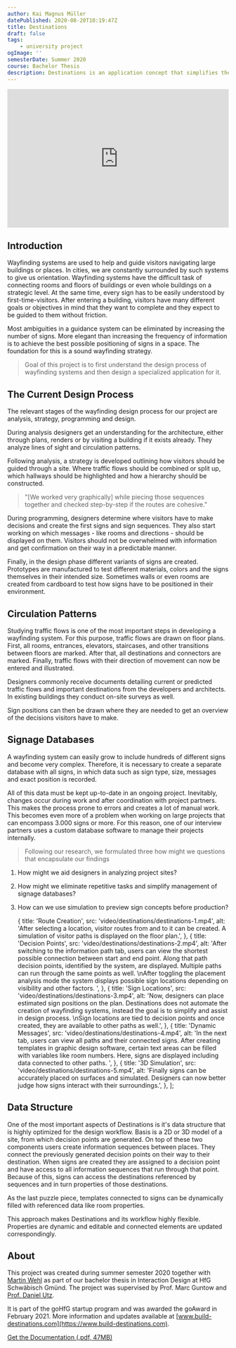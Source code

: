 ```yaml
---
author: Kai Magnus Müller
datePublished: 2020-08-20T10:19:47Z
title: Destinations
draft: false
tags:
    - university project
ogImage: ''
semesterDate: Summer 2020
course: Bachelor Thesis
description: Destinations is an application concept that simplifies the design process of wayfinding systems. Users can view a digital representation of a project site, visually plan visitor routes, sign placements and messages.
---
```



<div style="padding:62.5% 0 0 0;position:relative;">
	<iframe
		src="https://player.vimeo.com/video/802851320?h=672644920c&title=0&byline=0&portrait=0"
		frameborder="0"
		allow="autoplay; fullscreen; picture-in-picture"
		allowfullscreen
		style="position:absolute;top:0;left:0;width:100%;height:100%;"
		title="Destinations"></iframe>
</div>
<script src="https://player.vimeo.com/api/player.js"></script>

## Introduction

Wayfinding systems are used to help and guide visitors navigating large buildings or places. In cities, we are constantly surrounded by such systems to give us orientation. Wayfinding systems have the difficult task of connecting rooms and floors of buildings or even whole buildings on a strategic level. At the same time, every sign has to be easily understood by first-time-visitors. After entering a building, visitors have many different goals or objectives in mind that they want to complete and they expect to be guided to them without friction.

Most ambiguities in a guidance system can be eliminated by increasing the number of signs. More elegant than increasing the frequency of information is to achieve the best possible positioning of signs in a space. The foundation for this is a sound wayfinding strategy.

> Goal of this project is to first understand the design process of wayfinding systems and then design a specialized application for it.

## The Current Design Process

The relevant stages of the wayfinding design process for our project are analysis, strategy, programming and design.

During analysis designers get an understanding for the architecture, either through plans, renders or by visiting a building if it exists already. They analyze lines of sight and circulation patterns.

Following analysis, a strategy is developed outlining how visitors should be guided through a site. Where traffic flows should be combined or split up, which hallways should be highlighted and how a hierarchy should be constructed.

> "[We worked very graphically] while piecing those sequences together and checked step-by-step if the routes are cohesive."

During programming, designers determine where visitors have to make decisions and create the first signs and sign sequences. They also start working on which messages - like rooms and directions - should be displayed on them. Visitors should not be overwhelmed with information and get confirmation on their way in a predictable manner.

Finally, in the design phase different variants of signs are created. Prototypes are manufactured to test different materials, colors and the signs themselves in their intended size. Sometimes walls or even rooms are created from cardboard to test how signs have to be positioned in their environment.

<Figure
	alt="During our research phase we compared the design process how it is described in 'Wayshowing > Wayfinding' and 'The Wayfinding Handbook'."
	src="https://res.cloudinary.com/dm3a0qioc/image/upload/v1677532227/destinations-system-design-process_r98cbc.jpg"
	width="3185"
	height="1255"></Figure>

## Circulation Patterns

Studying traffic flows is one of the most important steps in developing a wayfinding system. For this purpose, traffic flows are drawn on floor plans. First, all rooms, entrances, elevators, staircases, and other transitions between floors are marked. After that, all destinations and connectors are marked. Finally, traffic flows with their direction of movement can now be entered and illustrated.

Designers commonly receive documents detailing current or predicted traffic flows and important destinations from the developers and architects. In existing buildings they conduct on-site surveys as well.

Sign positions can then be drawn where they are needed to get an overview of the decisions visitors have to make.

<Figure
	alt="Signage development in three steps. First, circulation patterns for all types of traffic are created. Second, preliminary sign positions are marked on the floor plan. Finally, signs are marked on the plan with their reference codes to the database."
	src="https://res.cloudinary.com/dm3a0qioc/image/upload/v1677532242/destinations-circulation-patterns_shenbs.jpg"
	width="3375"
	height="1185">
</Figure>

## Signage Databases

A wayfinding system can easily grow to include hundreds of different signs and become very complex. Therefore, it is necessary to create a separate database with all signs, in which data such as sign type, size, messages and exact position is recorded.

All of this data must be kept up-to-date in an ongoing project. Inevitably, changes occur during work and after coordination with project partners. This makes the process prone to errors and creates a lot of manual work. This becomes even more of a problem when working on large projects that can encompass 3.000 signs or more. For this reason, one of our interview partners uses a custom database software to manage their projects internally.

> Following our research, we formulated three how might we questions that encapsulate our findings

1. How might we aid designers in analyzing project sites?
2. How might we eliminate repetitive tasks and simplify management of signage databases?
3. How can we use simulation to preview sign concepts before production?

	{
		title: 'Route Creation',
		src: 'video/destinations/destinations-1.mp4',
		alt: 'After selecting a location, visitor routes from and to it can be created. A simulation of visitor paths is displayed on the floor plan.',
	},
	{
		title: 'Decision Points',
		src: 'video/destinations/destinations-2.mp4',
		alt: 'After switching to the information path tab, users can view the shortest possible connection between start and end point. Along that path decision points, identified by the system, are displayed. Multiple paths can run through the same points as well. \nAfter toggling the placement analysis mode the system displays possible sign locations depending on visibility and other factors. ',
	},
	{
		title: 'Sign Locations',
		src: 'video/destinations/destinations-3.mp4',
		alt: 'Now, designers can place estimated sign positions on the plan. Destinations does not automate the creation of wayfinding systems, instead the goal is to simplify and assist in design process. \nSign locations are tied to decision points and once created, they are available to other paths as well.',
	},
	{
		title: 'Dynamic Messages',
		src: 'video/destinations/destinations-4.mp4',
		alt: 'In the next tab, users can view all paths and their connected signs. After creating templates in graphic design software, certain text areas can be filled with variables like room numbers. Here, signs are displayed including data connected to other paths. ',
	},
	{
		title: '3D Simulation',
		src: 'video/destinations/destinations-5.mp4',
		alt: 'Finally signs can be accurately placed on surfaces and simulated. Designers can now better judge how signs interact with their surroundings.',
	},
];

<UseCase client:visible srcSet={_srcSet2} aspectRatio="16/10"></UseCase>

## Data Structure

One of the most important aspects of Destinations is it's data structure that is highly optimized for the design workflow. Basis is a 2D or 3D model of a site, from which decision points are generated. On top of these two components users create information sequences between places. They connect the previously generated decision points on their way to their destination. When signs are created they are assigned to a decision point and have access to all information sequences that run through that point. Because of this, signs can access the destinations referenced by sequences and in turn properties of those destinations.

As the last puzzle piece, templates connected to signs can be dynamically filled with referenced data like room properties.

This approach makes Destinations and its workflow highly flexible. Properties are dynamic and editable and connected elements are updated correspondingly.

## About

This project was created during summer semester 2020 together with [Martin Wehl](http://www.martinwehl.de) as part of our bachelor thesis in Interaction Design at HfG Schwäbisch Gmünd. The project was supervised by Prof. Marc Guntow and [ Prof. Daniel Utz](http://www.danielutz.de).

It is part of the goHfG startup program and was awarded the goAward in February 2021. More information and updates available at [www.build-destinations.com](https://www.build-destinations.com).

[Get the Documentation (.pdf, 47MB)][Doc]

[Doc]: https://www.cdn.kaimagnus.de/portfolio/docs/Dokumentation_MartinWehl_KaiMagnusMueller.pdf
